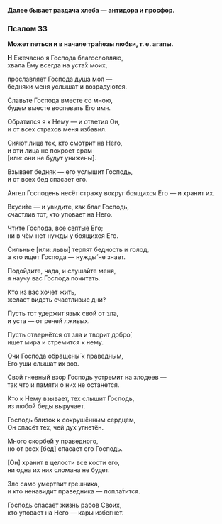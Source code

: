 **Далее бывает раздача хлеба — антидора и просфор.**

### Псалом 33

**Может петься и в начале тра́пезы любви, т. е. агапы.**

**Н** Ежечасно я Господа благословляю,  
хвала Ему всегда на уста́х моих,

прославляет Господа душа моя —  
бедняки меня услышат и возрадуются.

Славьте Господа вместе со мною,  
будем вместе воспевать Его имя.

Обратился я к Нему — и ответил Он,  
и от всех страхов меня избавил.

Сияют лица тех, кто смотрит на Него,  
и эти лица не покроет срам  
[или: они не будут унижены].

Взывает бедняк — его услышит Господь,  
и от всех бед спасает его.

Ангел Господень несёт стражу вокруг боящихся Его — 
и хранит их.

Вкуси́те — и увидите, как благ Господь,  
счастлив тот, кто уповает на Него.

Чтите Господа, все святы́е Его;  
ни в чём нет нужды у боящихся Его.

Сильные [или: львы] терпят бедность и голод,  
а кто ищет Господа — нужды́ не знает.

Подойдите, чада, и слушайте меня,  
я научу вас Господа почитать.

Кто из вас хочет жить,  
желает видеть счастливые дни?

Пусть тот удержит язык свой от зла,  
и уста — от речей лживых.

Пусть отвернётся от зла и творит добро́,  
ищет мира и стремится к нему.

Очи Господа обращены́ к праведным,  
Его уши слышат их зов.

Свой гневный взор Господь устремит на злодеев —  
так что и памяти о них не останется.

Кто к Нему взывает, тех слышит Господь,  
из любой беды выручает.

Господь близок к сокрушённым сердцем,  
Он спасёт тех, чей дух угнетён.

Много скорбе́й у праведного,  
но от всех [бед] спасает его Господь.

[Он] хранит в целости все кости его,  
ни одна их них сломана не будет.

Зло само умертвит грешника,  
и кто ненавидит праведника — попла́тится.

Господь спасает жизнь рабов Своих,  
кто уповает на Него — кары избегнет.
